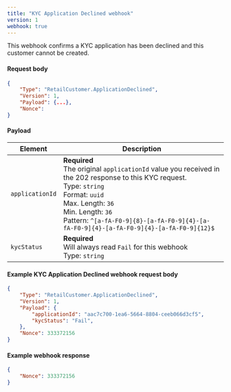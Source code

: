 ```yaml
---
title: "KYC Application Declined webhook"
version: 1
webhook: true
---
```


This webhook confirms a KYC application has been declined and this customer cannot be created.

#### Request body

```json
{
    "Type": "RetailCustomer.ApplicationDeclined",
    "Version": 1,
    "Payload": {...},
    "Nonce":
}
```

#### Payload

| Element         | Description                                                                                                                                                                                                                                                                                   |
| --------------- | --------------------------------------------------------------------------------------------------------------------------------------------------------------------------------------------------------------------------------------------------------------------------------------------- |
| `applicationId` | **Required**<br /> The original `applicationId` value you received in the 202 response to this KYC request. <br/>Type: `string`<br/>Format: `uuid`<br/>Max. Length: `36`<br/>Min. Length: `36`<br /> Pattern: `^[a-fA-F0-9]{8}-[a-fA-F0-9]{4}-[a-fA-F0-9]{4}-[a-fA-F0-9]{4}-[a-fA-F0-9]{12}$` |
| `kycStatus`     | **Required**<br /> Will always read `Fail` for this webhook <br/>Type: `string`                                                                                                                                                                                                               |


#### Example KYC Application Declined webhook request body

```json
{
    "Type": "RetailCustomer.ApplicationDeclined",
    "Version": 1,
    "Payload": {
        "applicationId": "aac7c700-1ea6-5664-8804-ceeb066d3cf5",
        "kycStatus": "Fail",
    },
    "Nonce": 333372156
}
```

#### Example webhook response
```json
{
    "Nonce": 333372156
}
```